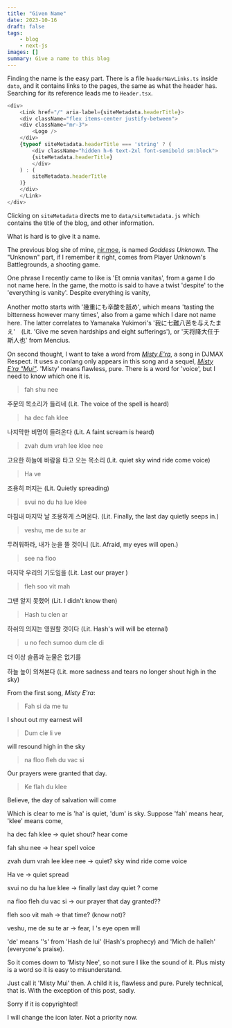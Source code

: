 ```yaml
---
title: "Given Name"
date: 2023-10-16
draft: false
tags:
    - blog
    - next-js
images: []
summary: Give a name to this blog
---
```


Finding the name is the easy part. There is a file `headerNavLinks.ts` inside `data`, and it contains links to the pages, the same as what the header has. Searching for its reference leads me to `Header.tsx`.

```js
<div>
    <Link href="/" aria-label={siteMetadata.headerTitle}>
    <div className="flex items-center justify-between">
    <div className="mr-3">
        <Logo />
    </div>
    {typeof siteMetadata.headerTitle === 'string' ? (
        <div className="hidden h-6 text-2xl font-semibold sm:block">
        {siteMetadata.headerTitle}
        </div>
    ) : (
        siteMetadata.headerTitle
    )}
    </div>
    </Link>
</div>
```

Clicking on `siteMetadata` directs me to `data/siteMetadata.js` which contains the title of the blog, and other information.

What is hard is to give it a name.

The previous blog site of mine, [nir.moe](https://nir.moe), is named *Goddess Unknown*. The "Unknown" part, if I remember it right, comes from Player Unknown's Battlegrounds, a shooting game.

One phrase I recently came to like is 'Et omnia vanitas', from a game I do not name here. In the game, the motto is said to have a twist 'despite' to the 'everything is vanity'. Despite everything is vanity, 

Another motto starts with '幾重にも辛酸を舐め', which means 'tasting the bitterness however many times', also from a game which I dare not name here. The latter correlates to Yamanaka Yukimori's '我に七難八苦を与えたまえ'　(Lit. 'Give me seven hardships and eight sufferings'), or '天将降大任于斯人也' from Mencius.

On second thought, I want to take a word from [*Misty E'ra*](https://youtu.be/QJlHmk1GLOA), a song in DJMAX Respect. It uses a conlang only appears in this song and a sequel, [*Misty E'ra "Mui"*](https://youtu.be/7gv3vx-E5bM). 'Misty' means flawless, pure. There is a word for 'voice', but I need to know which one it is.

> fah shu nee

주문의 목소리가 들리네 (Lit. The voice of the spell is heard)

> ha dec fah klee

나지막한 비명이 들려온다 (Lit. A faint scream is heard)

> zvah dum vrah lee klee nee

고요한 하늘에 바람을 타고 오는 목소리 (Lit. quiet sky wind ride come voice)

> Ha ve

조용히 퍼지는 (Lit. Quietly spreading)

> svui no du ha lue klee

마침내 마지막 날 조용하게 스며온다. (Lit. Finally, the last day quietly seeps in.)

> veshu, me de su te ar

두려워하라, 내가 눈을 뜰 것이니 (Lit. Afraid, my eyes will open.)

> see na floo

마지막 우리의 기도임을 (Lit. Last our prayer )

> fleh soo vit mah

그땐 알지 못했어 (Lit. I didn't know then)

> Hash tu clen ar

하쉬의 의지는 영원할 것이다 (Lit. Hash's will will be eternal)

> u no fech sumoo dum cle di

더 이상 슬픔과 눈물은 없기를

하늘 높이 외쳐본다 (Lit. more sadness and tears no longer shout high in the sky)

From the first song, *Misty E'ra*:
> Fah si da me tu

I shout out my earnest will

> Dum cle li ve

will resound high in the sky

> na floo fleh du vac si

Our prayers were granted that day.

> Ke flah du klee

Believe, the day of salvation will come


Which is clear to me is 'ha' is quiet, 'dum' is sky. Suppose 'fah' means hear, 'klee' means come,

ha dec fah klee -> quiet shout? hear come

fah shu nee -> hear spell voice

zvah dum vrah lee klee nee -> quiet? sky wind ride come voice

Ha ve -> quiet spread

svui no du ha lue klee -> finally last day quiet ? come

na floo fleh du vac si -> our prayer that day granted??

fleh soo vit mah -> that time? (know not)?

veshu, me de su te ar -> fear, I 's eye open will

'de' means ''s' from 'Hash de lui' (Hash's prophecy) and 'Mich de halleh' (everyone's praise).

So it comes down to 'Misty Nee', so not sure I like the sound of it. Plus misty is a word so it is easy to misunderstand.

Just call it 'Misty Mui' then. A child it is, flawless and pure. Purely technical, that is. With the exception of this post, sadly.

Sorry if it is copyrighted!

I will change the icon later. Not a priority now.